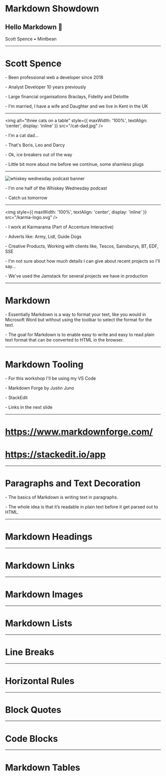 <SlidePage>
    
<Cover>

# Markdown Showdown

## Hello Markdown 👋

Scott Spence • Mintbean

</Cover>

---

# Scott Spence

<SpeakerNotes>
  <p>- Been professional web a developer since 2018</p>
  <p>- Analyst Developer 10 years previously</p>
  <p>
    - Large financial organisations Braclays, Fidelity and Deloitte
  </p>
  <p>
    - I'm married, I have a wife and Daughter and we live in Kent in
    the UK
  </p>
</SpeakerNotes>

---

<img
  alt="three cats on a table"
  style={{ maxWidth: '100%', textAlign: 'center', display: 'inline' }}
  src="/cat-dad.jpg"
/>

<SpeakerNotes>
  <p>- I'm a cat dad...</p>
  <p>- That's Boris, Leo and Darcy</p>
  <p>- Ok, ice breakers out of the way</p>
  <p>
    - Little bit more about me before we continue, some shamless plugs
  </p>
</SpeakerNotes>

---

<img
  alt="whiskey wednesday podcast banner"
  src="/wsky-wednesday.jpg"
/>

<SpeakerNotes>
  <p>- I'm one half of the Whiskey Wednesday podcast</p>
  <p>- Catch us tomorrow </p>
</SpeakerNotes>

---

<img
  style={{ maxWidth: '100%', textAlign: 'center', display: 'inline' }}
  src="/karma-logo.svg"
/>

<SpeakerNotes>
  <p>- I work at Karmarama (Part of Accenture Interactive)</p>
  <p>- Adverts like: Army, Lidl, Guide Dogs</p>
  <p>
    - Creative Products, Working with clients like, Tescos,
    Sainsburys, BT, EDF, SSE
  </p>
  <p>
    - I'm not sure about how much details I can give about recent
    projects so I'll say...
  </p>
  <p>
    - We've used the Jamstack for several projects we have in
    production
  </p>
</SpeakerNotes>

---

# Markdown

<SpeakerNotes>

<p>
  - Essentially Markdown is a way to format your text, like you would
  in Microsoft Word but without using the toolbar to select the format
  for the text.
</p>

<p>
  - The goal for Markdown is to enable easy to write and easy to read
  plain text format that can be converted to HTML in the browser.
</p>

</SpeakerNotes>

---

# Markdown Tooling

<SpeakerNotes>
  <p>- For this workshop I'll be using my VS Code</p>
  <p>- Markdown Forge by Justin Juno </p>
  <p>- StackEdit</p>
  <p>- Links in the next slide</p>
</SpeakerNotes>

---

# https://www.markdownforge.com/

# https://stackedit.io/app

---

# Paragraphs and Text Decoration

<SpeakerNotes>
  <p>- The basics of Markdown is writing text in paragraphs. </p>
  <p>
    - The whole idea is that it’s readable in plain text before it get
    parsed out to HTML.
  </p>
</SpeakerNotes>

---

# Markdown Headings

---

# Markdown Links

---

# Markdown Images

---

# Markdown Lists

---

# Line Breaks

---

# Horizontal Rules

---

# Block Quotes

---

# Code Blocks

---

# Markdown Tables

</SlidePage>
